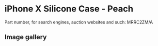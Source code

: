 
# iPhone X Silicone Case - Peach

Part number, for search engines, auction websites and such: MRRC2ZM/A

## Image gallery

<div style={{ width: "768px" }}>
  <GalleryComponent
    images={[
      {
        original: "/everysource/MRRC2.png",
        thumbnail: "/everypreview/MRRC2.png",
      },
      {
        original: "/everysource/MRRC2_AV1_SILVER.png",
        thumbnail: "/everypreview/MRRC2_AV1_SILVER.png",
      },
      {
        original: "/everysource/MRRC2_AV1_SPACE_GRAY.png",
        thumbnail: "/everypreview/MRRC2_AV1_SPACE_GRAY.png",
      },
      {
        original: "/everysource/MRRC2_AV2.png",
        thumbnail: "/everypreview/MRRC2_AV2.png",
      }
    ]}
  />
</div>